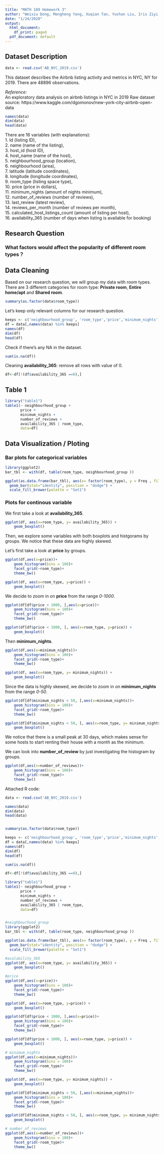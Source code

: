 ```yaml
---
title: "MATH 189 Homework 3"
author: "Weixiu Dong, Mengheng Yang, Xuqian Tan, Yushan Liu, Iris Ziyi Wang"
date: "1/24/2020"
output:
  html_document:
    df_print: paged
  pdf_document: default
---
```


## Dataset Description
```r
data <- read.csv('AB_NYC_2019.csv')
```

This dataset describes the Airbnb listing activity and metrics in NYC, NY for 2019.
There are 48896 observations.
 
*Reference:* <br />
An exploratory data analysis on airbnb listings in NYC in 2019
Raw dataset source: https://www.kaggle.com/dgomonov/new-york-city-airbnb-open-data

```r
names(data)
dim(data)
head(data)
```
There are 16 variables (with explanations):<br />
1. Id (listing ID), <br />
2. name (name of the listing), <br />
3. host_id (host ID), <br />
4. host_name (name of the host), <br />
5. neighbourhood_group (location), <br />
6. neighbourhood (area), <br />
7. latitude (latitude coordinates), <br />
8. longitude (longitude coordinates), <br />
9. room_type (listing space type), <br />
10. price (price in dollars), <br />
11. minimum_nights (amount of nights minimum), <br />
12. number_of_reviews (number of reviews), <br />
13. last_review (latest review), <br />
14. reviews_per_month (number of reviews per month), <br />
15. calculated_host_listings_count (amount of listing per host), <br />
16. availability_365 (number of days when listing is available for booking)<br />

## Research Question
### What factors would affect the popularity of different room types？

## Data Cleaning
Based on our research question, we will group my data with room types. <br />
There are 3 different categories for room type: **Private room**, **Entire home/apt** and  **Shared room**.  
```r
summary(as.factor(data$room_type))
```

Let's keep only relevant columns for our research question.
```r
keeps <- c('neighbourhood_group', 'room_type','price','minimum_nights', 'number_of_reviews','availability_365')
df = data[,names(data) %in% keeps]
names(df)
dim(df)
head(df)
```

Check if there's any NA in the dataset.
```r
sum(is.na(df))
```

Cleaning **availability_365**: remove all rows with value of 0.
```r
df<-df[!(df$availability_365 ==0),]
```

## Table 1
```r
library("table1")
table1(~ neighbourhood_group +
       price + 
       minimum_nights + 
       number_of_reviews +
       availability_365 | room_type,
       data=df)
```

## Data Visualization / Ploting
### Bar plots for categorical variables

```r
library(ggplot2)
bar_tbl <- with(df, table(room_type, neighbourhood_group ))

ggplot(as.data.frame(bar_tbl), aes(x= factor(room_type), y = Freq , fill =neighbourhood_group)) +
  geom_bar(stat="identity", position = "dodge") + 
  scale_fill_brewer(palette = "Set1")
```

### Plots for continous variable


We first take a look at **availability_365**.
```r
ggplot(df, aes(x=room_type, y= availability_365)) + 
    geom_boxplot()
```


Then, we explore some variables with both boxplots and histgorams by groups. We notice that these data are highly skewed.

Let's first take a look at **price** by groups.

```r
ggplot(df,aes(x=price))+
    geom_histogram(bins = 100)+
    facet_grid(~room_type)+
    theme_bw()

ggplot(df, aes(x=room_type, y=price)) + 
    geom_boxplot()

```

We decide to zoom in on **price** from the range *0-1000*.

```r
ggplot(df[df$price < 1000, ],aes(x=price))+
    geom_histogram(bins = 100)+
    facet_grid(~room_type)+
    theme_bw()

ggplot(df[df$price < 1000, ], aes(x=room_type, y=price)) + 
    geom_boxplot()
```



Then **minimum_nights**.

```r

ggplot(df,aes(x=minimum_nights))+
    geom_histogram(bins = 100)+
    facet_grid(~room_type)+
    theme_bw()

ggplot(df, aes(x=room_type, y= minimum_nights)) + 
    geom_boxplot()

```

Since the data is highly skewed, we decide to zoom in on **minimum_nights** from the range *0-50*.


```r
ggplot(df[df$minimum_nights < 50, ],aes(x=minimum_nights))+
    geom_histogram(bins = 100)+
    facet_grid(~room_type)+
    theme_bw()

ggplot(df[df$minimum_nights < 50, ], aes(x=room_type, y= minimum_nights)) + 
    geom_boxplot()
```

We notice that there is a small peak at 30 days, which makes sense for some hosts to start renting their house with a month as the minimum.


We can look into **number_of_review** by just investigating the histogram by groups.

```r
ggplot(df,aes(x=number_of_reviews))+
    geom_histogram(bins = 100)+
    facet_grid(~room_type)+
    theme_bw()
```


Attached R code:
```r
data <- read.csv('AB_NYC_2019.csv')

names(data)
dim(data)
head(data)


summary(as.factor(data$room_type))

keeps <- c('neighbourhood_group', 'room_type','price','minimum_nights', 'number_of_reviews','availability_365')
df = data[,names(data) %in% keeps]
names(df)
dim(df)
head(df)

sum(is.na(df))

df<-df[!(df$availability_365 ==0),]

library("table1")
table1(~ neighbourhood_group +
       price + 
       minimum_nights + 
       number_of_reviews +
       availability_365 | room_type,
       data=df)


#neighbourhood_group
library(ggplot2)
bar_tbl <- with(df, table(room_type, neighbourhood_group ))

ggplot(as.data.frame(bar_tbl), aes(x= factor(room_type), y = Freq , fill =neighbourhood_group)) +
  geom_bar(stat="identity", position = "dodge") + 
  scale_fill_brewer(palette = "Set1")

#avalability_365
ggplot(df, aes(x=room_type, y= availability_365)) + 
    geom_boxplot()

#price
ggplot(df,aes(x=price))+
    geom_histogram(bins = 100)+
    facet_grid(~room_type)+
    theme_bw()

ggplot(df, aes(x=room_type, y=price)) + 
    geom_boxplot()

ggplot(df[df$price < 1000, ],aes(x=price))+
    geom_histogram(bins = 100)+
    facet_grid(~room_type)+
    theme_bw()

ggplot(df[df$price < 1000, ], aes(x=room_type, y=price)) + 
    geom_boxplot()

# minimum_nights
ggplot(df,aes(x=minimum_nights))+
    geom_histogram(bins = 100)+
    facet_grid(~room_type)+
    theme_bw()

ggplot(df, aes(x=room_type, y= minimum_nights)) + 
    geom_boxplot()

ggplot(df[df$minimum_nights < 50, ],aes(x=minimum_nights))+
    geom_histogram(bins = 100)+
    facet_grid(~room_type)+
    theme_bw()

ggplot(df[df$minimum_nights < 50, ], aes(x=room_type, y= minimum_nights)) + 
    geom_boxplot()

# number_of_reviews
ggplot(df,aes(x=number_of_reviews))+
    geom_histogram(bins = 100)+
    facet_grid(~room_type)+
    theme_bw()

```